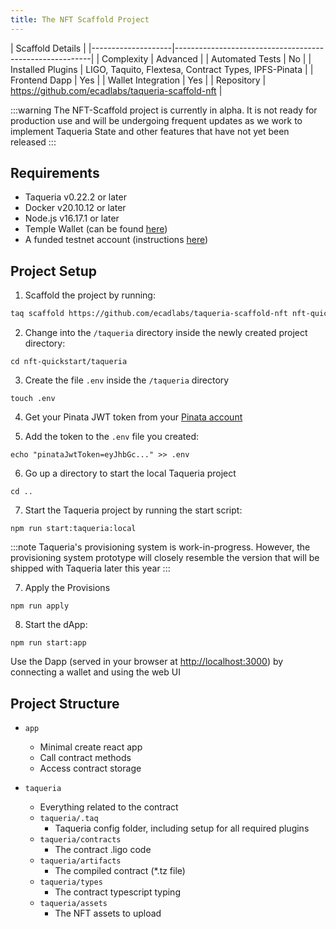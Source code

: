 ```yaml
---
title: The NFT Scaffold Project
---
```


| Scaffold Details                                                             |
|--------------------|---------------------------------------------------------|
| Complexity         | Advanced                                                |
| Automated Tests    | No                                                      |
| Installed Plugins  | LIGO, Taquito, Flextesa, Contract Types, IPFS-Pinata    |
| Frontend Dapp      | Yes                                                     |
| Wallet Integration | Yes                                                     |
| Repository         | https://github.com/ecadlabs/taqueria-scaffold-nft       |

:::warning
The NFT-Scaffold project is currently in alpha. It is not ready for production use and will be undergoing frequent updates as we work to implement Taqueria State and other features that have not yet been released
:::

## Requirements

- Taqueria v0.22.2 or later
- Docker v20.10.12 or later
- Node.js v16.17.1 or later
- Temple Wallet (can be found [here](https://templewallet.com/))
- A funded testnet account (instructions [here](https://taqueria.io/docs/config/networks/#faucets))

## Project Setup 

1. Scaffold the project by running:

```bash
taq scaffold https://github.com/ecadlabs/taqueria-scaffold-nft nft-quickstart
```

2. Change into the `/taqueria` directory inside the newly created project directory:

```shell
cd nft-quickstart/taqueria
```

3. Create the file `.env` inside the `/taqueria` directory

```shell
touch .env
```

4. Get your Pinata JWT token from your [Pinata account](https://app.pinata.cloud/signin)

5. Add the token to the `.env` file you created:

```shell
echo "pinataJwtToken=eyJhbGc..." >> .env
```

6. Go up a directory to start the local Taqueria project

```shell
cd ..
```

7. Start the Taqueria project by running the start script:

```shell
npm run start:taqueria:local
```

:::note
Taqueria's provisioning system is work-in-progress. However, the provisioning system prototype will closely resemble the version that will be shipped with Taqueria later this year
:::

7. Apply the Provisions

```shell
npm run apply
```

8. Start the dApp:

```shell
npm run start:app
```

Use the Dapp (served in your browser at [http://localhost:3000](http://localhost:3000)) by connecting a wallet and using the web UI

## Project Structure

- `app`
    
    - Minimal create react app
    - Call contract methods
    - Access contract storage

- `taqueria`

    - Everything related to the contract
    - `taqueria/.taq`
        - Taqueria config folder, including setup for all required plugins
    - `taqueria/contracts`
        - The contract .ligo code
    - `taqueria/artifacts`
        - The compiled contract (*.tz file)
    - `taqueria/types`
        - The contract typescript typing
    - `taqueria/assets`
        - The NFT assets to upload

